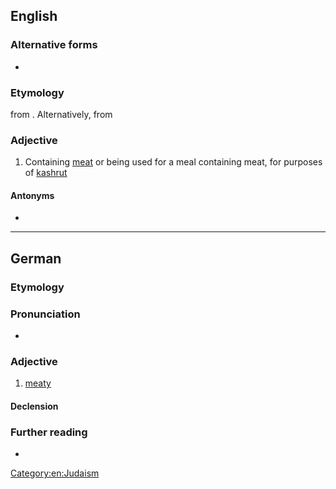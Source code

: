 ==English==

===Alternative forms===
* {{l|en|fleishig}}

===Etymology===
{{etyl|yi|en}} {{m|yi|פֿליישיק|tr=fleishik}} from {{etyl|gmh|en}} {{m|gmh|vleisch||meat}}. Alternatively, from {{etyl|de|en}} {{m|de|fleischig||meaty}}

===Adjective===
{{en-adj|-}}

# Containing [[meat]] or being used for a meal containing meat, for purposes of [[kashrut]]

====Antonyms====
* {{l|en|milchig}}

[[Category:en:Judaism]]

----

==German==

===Etymology===
{{suffix|Fleisch|gloss1=meat|ig|gloss2=-y|lang=de}}

===Pronunciation===
* {{IPA|/ˈflaɪ̯ʃɪç/|lang=de}}

===Adjective===
{{de-adj|fleischiger|fleischigsten}}

# [[meaty]]

====Declension====
{{de-decl-adj|fleischig|fleischiger|fleischigst}}

===Further reading===
* {{R:Duden}}